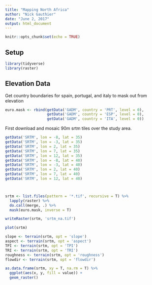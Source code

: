 ```yaml
---
title: "Mapping North Africa"
author: "Nick Gauthier"
date: "June 2, 2017"
output: html_document
---
```


```r
knitr::opts_chunk$set(echo = TRUE)
```

## Setup
```r
library(tidyverse)
library(raster)
```



## Elevation Data
Get country boundaries for spain, portugal, and italy to mask out from elevation
```r
euro.mask <- rbind(getData('GADM', country = 'PRT', level = 0),
                   getData('GADM', country = 'ESP', level = 0),
                   getData('GADM', country = 'ITA', level = 0))
```

First download and mosaic 90m srtm tiles over the study area.
```r

getData('SRTM', lon = -8, lat = 35)
getData('SRTM', lon = -3, lat = 35)
getData('SRTM', lon = 2, lat = 35)
getData('SRTM', lon = 7, lat = 35)
getData('SRTM', lon = 12, lat = 35)
getData('SRTM', lon = -8, lat = 40)
getData('SRTM', lon = -3, lat = 40)
getData('SRTM', lon = 2, lat = 40)
getData('SRTM', lon = 7, lat = 40)
getData('SRTM', lon = 12, lat = 40)



srtm <- list.files(pattern = '*.tif', recursive = T) %>% 
  lapply(raster) %>% 
  do.call(merge, .) %>%
  mask(euro.mask, inverse = T)

writeRaster(srtm, 'srtm_na.tif')
```
```r
plot(srtm)
```

```r
slope <- terrain(srtm, opt = 'slope')
aspect <- terrain(srtm, opt = 'aspect')
TPI <- terrain(srtm, opt = 'TPI')
TRI <- terrain(srtm, opt = 'TRI')
roughness <- terrain(srtm, opt = 'roughness')
flowdir <- terrain(srtm, opt = 'flowdir')
```


```r
as.data.frame(srtm, xy = T, na.rm = T) %>%
  ggplot(aes(x, y, fill = value)) +
  geom_raster()
```


